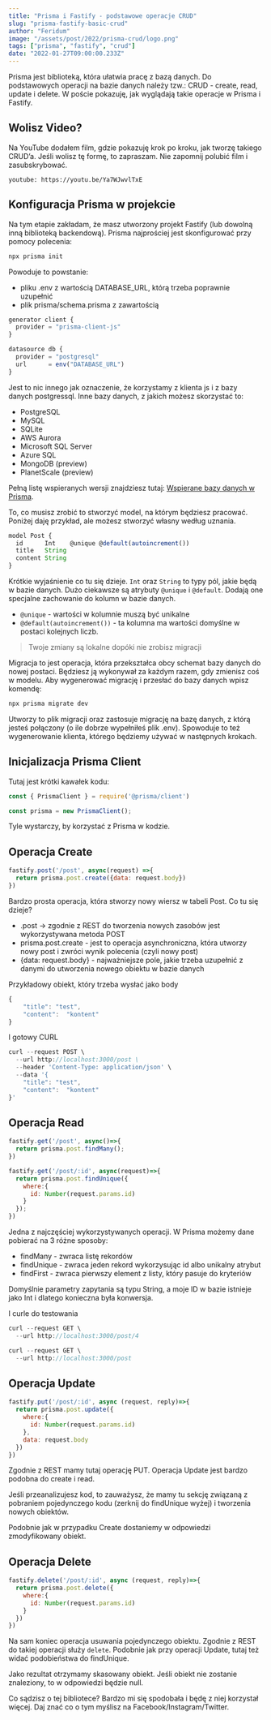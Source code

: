 ```yaml
---
title: "Prisma i Fastify - podstawowe operacje CRUD"
slug: "prisma-fastify-basic-crud"
author: "Feridum"
image: "/assets/post/2022/prisma-crud/logo.png"
tags: ["prisma", "fastify", "crud"]
date: "2022-01-27T09:00:00.233Z"
---
```


Prisma jest biblioteką, która ułatwia pracę z bazą danych. Do podstawowych operacji na bazie danych należy tzw.: CRUD - create, read, update i delete. W poście pokazuję, jak wyglądają takie operacje w Prisma i Fastify.




## Wolisz Video?

Na YouTube dodałem film, gdzie pokazuję krok po kroku, jak tworzę takiego CRUD’a. Jeśli wolisz tę formę, to zapraszam. Nie zapomnij polubić film i zasubskrybować.

`youtube: https://youtu.be/Ya7WJwvlTxE`

## Konfiguracja Prisma w projekcie

Na tym etapie zakładam, że masz utworzony projekt Fastify (lub dowolną inną biblioteką backendową). Prisma najprościej jest skonfigurować przy pomocy polecenia:

```jsx
npx prisma init
```

Powoduje to powstanie:

- pliku .env z wartością DATABASE_URL, którą trzeba poprawnie uzupełnić
- plik prisma/schema.prisma z zawartością

```jsx
generator client {
  provider = "prisma-client-js"
}

datasource db {
  provider = "postgresql"
  url      = env("DATABASE_URL")
}
```

Jest to nic innego jak oznaczenie, że korzystamy z klienta js i z bazy danych postgressql. Inne bazy danych, z jakich możesz skorzystać to: 

- PostgreSQL
- MySQL
- SQLite
- AWS Aurora
- Microsoft SQL Server
- Azure SQL
- MongoDB (preview)
- PlanetScale (preview)

Pełną listę wspieranych wersji znajdziesz tutaj: [Wspierane bazy danych w Prisma](https://www.prisma.io/docs/reference/database-reference/supported-databases).

To, co musisz zrobić to stworzyć model, na którym będziesz pracować. Poniżej daję przykład, ale możesz stworzyć własny według uznania.

```jsx
model Post {
  id      Int    @unique @default(autoincrement())
  title   String
  content String
}
```

Krótkie wyjaśnienie co tu się dzieje. `Int` oraz `String` to typy pól, jakie będą w bazie danych. Dużo ciekawsze są atrybuty `@unique` i `@default`. Dodają one specjalne zachowanie do kolumn w bazie danych. 

- `@unique` - wartości w kolumnie muszą być unikalne
- `@default(autoincrement())` - ta kolumna ma wartości domyślne w postaci kolejnych liczb.

> Twoje zmiany są lokalne dopóki nie zrobisz migracji

Migracja to jest operacja, która przekształca obcy schemat bazy danych do nowej postaci. Będziesz ją wykonywał za każdym razem, gdy zmienisz coś w modelu. Aby wygenerować migrację i przesłać do bazy danych wpisz komendę: 

```jsx
npx prisma migrate dev
```

Utworzy to plik migracji oraz zastosuje migrację na bazę danych, z którą jesteś połączony (o ile dobrze wypełniłeś plik .env). Spowoduje to też wygenerowanie klienta, którego będziemy używać w następnych krokach.

## Inicjalizacja Prisma Client

Tutaj jest krótki kawałek kodu:

```jsx
const { PrismaClient } = require('@prisma/client')

const prisma = new PrismaClient();
```

Tyle wystarczy, by korzystać z Prisma w kodzie.

## Operacja Create

```jsx
fastify.post('/post', async(request) =>{
  return prisma.post.create({data: request.body})
})
```

Bardzo prosta operacja, która stworzy nowy wiersz w tabeli Post. Co tu się dzieje?

- .post → zgodnie z REST do tworzenia nowych zasobów jest wykorzystywana metoda POST
- prisma.post.create - jest to operacja asynchroniczna, która utworzy nowy post i zwróci wynik polecenia (czyli nowy post)
- \{data: request.body\} - najważniejsze pole, jakie trzeba uzupełnić z danymi do utworzenia nowego obiektu w bazie danych

Przykładowy obiekt, który trzeba wysłać jako body

```jsx
{
	"title": "test",
	"content":  "kontent"
}
```

I gotowy CURL

```jsx
curl --request POST \
  --url http://localhost:3000/post \
  --header 'Content-Type: application/json' \
  --data '{
	"title": "test",
	"content":  "kontent"
}'
```

## Operacja Read

```jsx
fastify.get('/post', async()=>{
  return prisma.post.findMany();
})

fastify.get('/post/:id', async(request)=>{
  return prisma.post.findUnique({
    where:{
      id: Number(request.params.id)
    }
  });
})
```

Jedna z najczęściej wykorzystywanych operacji. W Prisma możemy dane pobierać na 3 różne sposoby:

- findMany - zwraca listę rekordów
- findUnique - zwraca jeden rekord wykorzysując id albo unikalny atrybut
- findFirst - zwraca pierwszy element z listy, który pasuje do kryteriów

Domyślnie parametry zapytania są typu String, a moje ID w bazie istnieje jako Int i dlatego konieczna była konwersja.

I curle do testowania

```jsx
curl --request GET \
  --url http://localhost:3000/post/4
```

```jsx
curl --request GET \
  --url http://localhost:3000/post
```

## Operacja Update

```jsx
fastify.put('/post/:id', async (request, reply)=>{
  return prisma.post.update({
    where:{
      id: Number(request.params.id)
    },
    data: request.body
  })
})
```

Zgodnie z REST mamy tutaj operację PUT. Operacja Update jest bardzo podobna do create i read.

Jeśli przeanalizujesz kod, to zauważysz, że mamy tu sekcję związaną z pobraniem pojedynczego kodu (zerknij do findUnique wyżej) i tworzenia nowych obiektów.

Podobnie jak w przypadku Create dostaniemy w odpowiedzi zmodyfikowany obiekt.

## Operacja Delete

```jsx
fastify.delete('/post/:id', async (request, reply)=>{
  return prisma.post.delete({
    where:{
      id: Number(request.params.id)
    }
  })
})
```

Na sam koniec operacja usuwania pojedynczego obiektu. Zgodnie z REST do takiej operacji służy `delete`. Podobnie jak przy operacji Update, tutaj też widać podobieństwa do findUnique.

Jako rezultat otrzymamy skasowany obiekt. Jeśli obiekt nie zostanie znaleziony, to w odpowiedzi będzie null.

Co sądzisz o tej bibliotece? Bardzo mi się spodobała i będę z niej korzystał więcej. Daj znać co o tym myślisz na Facebook/Instagram/Twitter.